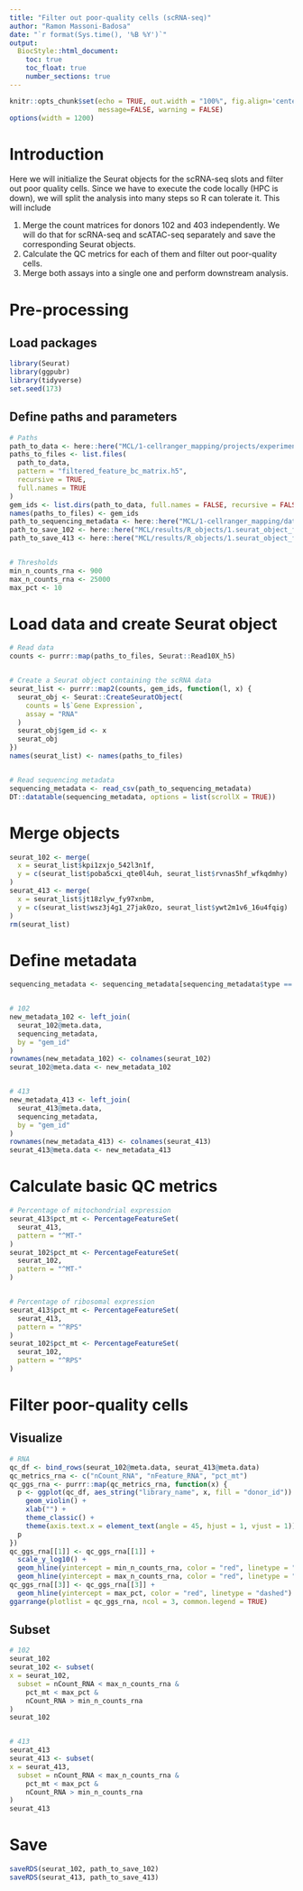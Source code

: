 ```yaml
---
title: "Filter out poor-quality cells (scRNA-seq)"
author: "Ramon Massoni-Badosa"
date: "`r format(Sys.time(), '%B %Y')`"
output: 
  BiocStyle::html_document:
    toc: true
    toc_float: true
    number_sections: true
---
```


```r
knitr::opts_chunk$set(echo = TRUE, out.width = "100%", fig.align='center', 
                      message=FALSE, warning = FALSE)
options(width = 1200)
```


# Introduction

Here we will initialize the Seurat objects for the scRNA-seq slots and filter out poor quality cells. Since we have to execute the code locally (HPC is down), we will split the analysis into many steps so R can tolerate it. This will include

1. Merge the count matrices for donors 102 and 403 independently. We will do that for scRNA-seq and scATAC-seq separately and save the corresponding Seurat objects.
2. Calculate the QC metrics for each of them and filter out poor-quality cells.
3. Merge both assays into a single one and perform downstream analysis.


# Pre-processing

## Load packages

```r
library(Seurat)
library(ggpubr)
library(tidyverse)
set.seed(173)
```


## Define paths and parameters

```r
# Paths
path_to_data <- here::here("MCL/1-cellranger_mapping/projects/experiment_1/jobs")
paths_to_files <- list.files(
  path_to_data,
  pattern = "filtered_feature_bc_matrix.h5",
  recursive = TRUE,
  full.names = TRUE
)
gem_ids <- list.dirs(path_to_data, full.names = FALSE, recursive = FALSE)
names(paths_to_files) <- gem_ids
path_to_sequencing_metadata <- here::here("MCL/1-cellranger_mapping/data/sequencing_metadata.csv")
path_to_save_102 <- here::here("MCL/results/R_objects/1.seurat_object_filtered_102_rna.rds")
path_to_save_413 <- here::here("MCL/results/R_objects/1.seurat_object_filtered_413_rna.rds")


# Thresholds
min_n_counts_rna <- 900
max_n_counts_rna <- 25000
max_pct <- 10
```


# Load data and create Seurat object

```r
# Read data
counts <- purrr::map(paths_to_files, Seurat::Read10X_h5)


# Create a Seurat object containing the scRNA data
seurat_list <- purrr::map2(counts, gem_ids, function(l, x) {
  seurat_obj <- Seurat::CreateSeuratObject(
    counts = l$`Gene Expression`,
    assay = "RNA"
  )
  seurat_obj$gem_id <- x
  seurat_obj
})
names(seurat_list) <- names(paths_to_files)


# Read sequencing metadata
sequencing_metadata <- read_csv(path_to_sequencing_metadata)
DT::datatable(sequencing_metadata, options = list(scrollX = TRUE))
```


# Merge objects

```r
seurat_102 <- merge(
  x = seurat_list$kpi1zxjo_542l3n1f,
  y = c(seurat_list$poba5cxi_qte0l4uh, seurat_list$rvnas5hf_wfkqdmhy)
)
seurat_413 <- merge(
  x = seurat_list$jt18zlyw_fy97xnbm,
  y = c(seurat_list$wsz3j4g1_27jak0zo, seurat_list$ywt2m1v6_16u4fqig)
)
rm(seurat_list)
```


# Define metadata

```r
sequencing_metadata <- sequencing_metadata[sequencing_metadata$type == "RNA", ]


# 102
new_metadata_102 <- left_join(
  seurat_102@meta.data,
  sequencing_metadata,
  by = "gem_id"
)
rownames(new_metadata_102) <- colnames(seurat_102)
seurat_102@meta.data <- new_metadata_102


# 413
new_metadata_413 <- left_join(
  seurat_413@meta.data,
  sequencing_metadata,
  by = "gem_id"
)
rownames(new_metadata_413) <- colnames(seurat_413)
seurat_413@meta.data <- new_metadata_413
```


# Calculate basic QC metrics

```r
# Percentage of mitochondrial expression
seurat_413$pct_mt <- PercentageFeatureSet(
  seurat_413,
  pattern = "^MT-"
)
seurat_102$pct_mt <- PercentageFeatureSet(
  seurat_102,
  pattern = "^MT-"
)


# Percentage of ribosomal expression
seurat_413$pct_mt <- PercentageFeatureSet(
  seurat_413,
  pattern = "^RPS"
)
seurat_102$pct_mt <- PercentageFeatureSet(
  seurat_102,
  pattern = "^RPS"
)
```


# Filter poor-quality cells

## Visualize

```r
# RNA
qc_df <- bind_rows(seurat_102@meta.data, seurat_413@meta.data)
qc_metrics_rna <- c("nCount_RNA", "nFeature_RNA", "pct_mt")
qc_ggs_rna <- purrr::map(qc_metrics_rna, function(x) {
  p <- ggplot(qc_df, aes_string("library_name", x, fill = "donor_id")) +
    geom_violin() +
    xlab("") +
    theme_classic() +
    theme(axis.text.x = element_text(angle = 45, hjust = 1, vjust = 1))
  p
})
qc_ggs_rna[[1]] <- qc_ggs_rna[[1]] +
  scale_y_log10() +
  geom_hline(yintercept = min_n_counts_rna, color = "red", linetype = "dashed") +
  geom_hline(yintercept = max_n_counts_rna, color = "red", linetype = "dashed")
qc_ggs_rna[[3]] <- qc_ggs_rna[[3]] +
  geom_hline(yintercept = max_pct, color = "red", linetype = "dashed")
ggarrange(plotlist = qc_ggs_rna, ncol = 3, common.legend = TRUE)
```

## Subset

```r
# 102
seurat_102
seurat_102 <- subset(
x = seurat_102,
  subset = nCount_RNA < max_n_counts_rna &
    pct_mt < max_pct &
    nCount_RNA > min_n_counts_rna
)
seurat_102


# 413
seurat_413
seurat_413 <- subset(
x = seurat_413,
  subset = nCount_RNA < max_n_counts_rna &
    pct_mt < max_pct &
    nCount_RNA > min_n_counts_rna
)
seurat_413
```

# Save

```r
saveRDS(seurat_102, path_to_save_102)
saveRDS(seurat_413, path_to_save_413)
```

